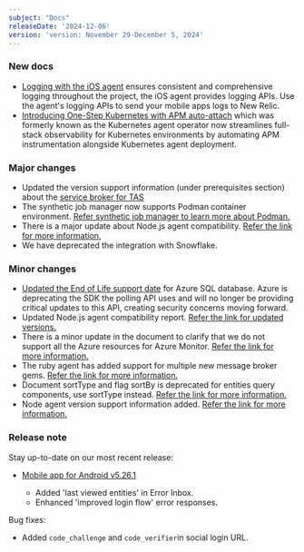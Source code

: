 ```yaml
---
subject: "Docs"
releaseDate: '2024-12-06'
version: 'version: November 29-December 5, 2024'
---
```


### New docs

* [Logging with the iOS agent](https://docs.newrelic.com/docs/mobile-monitoring/new-relic-mobile-ios/configuration/ios-remote-logging/) ensures consistent and comprehensive logging throughout the project, the iOS agent provides logging APIs. Use the agent's logging APIs to send your mobile apps logs to New Relic. 
* [Introducing One-Step Kubernetes with APM auto-attach](https://docs.newrelic.com/docs/kubernetes-pixie/kubernetes-integration/installation/k8s-agent-operator) which was formerly known as the Kubernetes agent operator now streamlines full-stack observability for Kubernetes environments by automating APM instrumentation alongside Kubernetes agent deployment.

### Major changes

* Updated the version support information (under prerequisites section) about the [service broker for TAS](https://docs.newrelic.com/docs/infrastructure/other-infrastructure-integrations/cloudfoundry-integrations/vmware-tanzu-service-broker-integration/)
* The synthetic job manager now supports Podman container environment. [Refer synthetic job manager to learn more about Podman.](https://docs.newrelic.com/docs/synthetics/synthetic-monitoring/private-locations/install-job-manager/)
* There is a major update about Node.js agent compatibility. [Refer the link for more information.](https://docs.newrelic.com/docs/apm/agents/nodejs-agent/getting-started/compatibility-requirements-nodejs-agent/)   
* We have deprecated the integration with Snowflake. 

### Minor changes

* [Updated the End of Life support date](https://docs.newrelic.com/eol/2024/04/eol-04-24-24-polling-api/) for Azure SQL database. Azure is deprecating the SDK the polling API uses and will no longer be providing critical updates to this API, creating security concerns moving forward.
* Updated Node.js agent compatibility report. [Refer the link for updated versions.](https://docs.newrelic.com/docs/apm/agents/nodejs-agent/getting-started/compatibility-requirements-nodejs-agent/)
* There is a minor update in the document to clarify that we do not support all the Azure resources for Azure Monitor. [Refer the link for more information.](https://docs.newrelic.com/docs/infrastructure/microsoft-azure-integrations/azure-integrations-list/azure-monitor/) 
* The ruby agent has added support for multiple new message broker gems. [Refer the link for more information.](https://docs.newrelic.com/docs/apm/agents/ruby-agent/getting-started/ruby-agent-requirements-supported-frameworks/) 
* Document sortType and flag sortBy is deprecated for entities query components, use sortType instead. [Refer the link for more information.](https://docs.newrelic.com/docs/new-relic-solutions/build-nr-ui/sdk-component/query-and-storage/EntitiesByDomainTypeQuery/) 
* Node agent version support information added. [Refer the link for more information.](https://docs.newrelic.com/docs/logs/logs-context/custom-tags-agent-forwarder-logs/)

### Release note

Stay up-to-date on our most recent release:

* [Mobile app for Android v5.26.1](https://docs.newrelic.com/docs/release-notes/mobile-apps-release-notes/new-relic-android-release-notes/new-relic-android-5261/) 
   
   * Added 'last viewed entities' in Error Inbox.
   * Enhanced 'improved login flow' error responses.

Bug fixes:
   * Added `code_challenge` and `code_verifier`in social login URL.
 
